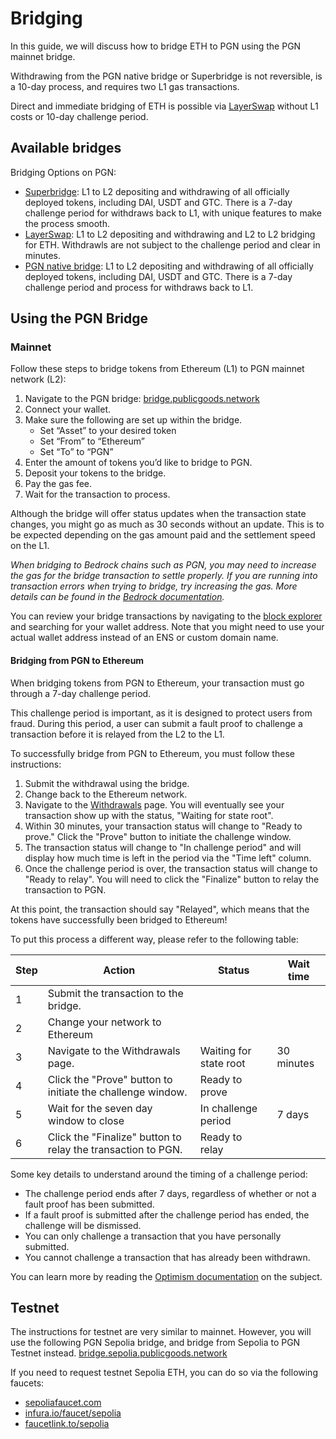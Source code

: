# Bridging


In this guide, we will discuss how to bridge ETH to PGN using the PGN mainnet bridge.

<Callout type="warning">
Withdrawing from the PGN native bridge or Superbridge is not reversible, is a 10-day process, and requires two L1 gas transactions.

Direct and immediate bridging of ETH is possible via [LayerSwap](https://www.layerswap.io/app) without L1 costs or 10-day challenge period.
</Callout>

## Available bridges

Bridging Options on PGN:

* [Superbridge](https://app.superbridge.app): L1 to L2 depositing and withdrawing of all officially deployed tokens, including DAI, USDT and GTC. There is a 7-day challenge period for withdraws back to L1, with unique features to make the process smooth.
* [LayerSwap](https://www.layerswap.io/app): L1 to L2 depositing and withdrawing and L2 to L2 bridging for ETH. Withdrawls are not subject to the challenge period and clear in minutes. 
* [PGN native bridge](https://bridge.publicgoods.network): L1 to L2 depositing and withdrawing of all officially deployed tokens, including DAI, USDT and GTC. There is a 7-day challenge period and process for withdraws back to L1. 

## Using the PGN Bridge

### Mainnet

Follow these steps to bridge tokens from Ethereum (L1) to PGN mainnet network (L2):

1. Navigate to the PGN bridge: 
[bridge.publicgoods.network](https://bridge.publicgoods.network)
2. Connect your wallet.
3. Make sure the following are set up within the bridge.
    * Set “Asset” to your desired token
    * Set “From” to “Ethereum”
    * Set “To” to “PGN”
4. Enter the amount of tokens you’d like to bridge to PGN.
5. Deposit your tokens to the bridge.
6. Pay the gas fee.
7. Wait for the transaction to process.

Although the bridge will offer status updates when the transaction state changes, you might go as much as 30 seconds without an update. This is to be expected depending on the gas amount paid and the settlement speed on the L1. 

*When bridging to Bedrock chains such as PGN, you may need to increase the gas for the bridge transaction to settle properly. If you are running into transaction errors when trying to bridge, try increasing the gas. More details can be found in the [Bedrock documentation](https://community.optimism.io/docs/developers/bedrock/differences/#deposits-from-the-underlying-l1-ethereum-goerli-etc-to-l2-op-mainnet-op-goerli-etc).*

You can review your bridge transactions by navigating to the [block explorer](https://explorer.publicgoods.network) and searching for your wallet address. Note that you might need to use your actual wallet address instead of an ENS or custom domain name. 


#### Bridging from PGN to Ethereum 

When bridging tokens from PGN to Ethereum, your transaction must go through a 7-day challenge period. 

This challenge period is important, as it is designed to protect users from fraud. During this period, a user can submit a fault proof to challenge a transaction before it is relayed from the L2 to the L1. 

To successfully bridge from PGN to Ethereum, you must follow these instructions:
1. Submit the withdrawal using the bridge.
2. Change back to the Ethereum network.
3. Navigate to the [Withdrawals](https://bridge.sepolia.publicgoods.network/transactions) page. You will eventually see your transaction show up with the status, "Waiting for state root".
4. Within 30 minutes, your transaction status will change to "Ready to prove." Click the "Prove" button to initiate the challenge window.
5. The transaction status will change to "In challenge period" and will display how much time is left in the period via the "Time left" column. 
6. Once the challenge period is over, the transaction status will change to "Ready to relay". You will need to click the "Finalize" button to relay the transaction to PGN. 

At this point, the transaction should say "Relayed", which means that the tokens have successfully been bridged to Ethereum! 

To put this process a different way, please refer to the following table:

| Step | Action                                                       | Status                 | Wait time  |
| ---- | ------------------------------------------------------------ | ---------------------- | ---------- |
| 1    | Submit the transaction to the bridge.                        |                        |            |
| 2    | Change your network to Ethereum                              |                        |            |
| 3    | Navigate to the Withdrawals page.                            | Waiting for state root | 30 minutes |
| 4    | Click the "Prove" button to initiate the challenge window.   | Ready to prove         |            |
| 5    | Wait for the seven day window to close                       | In challenge period    | 7 days     |
| 6    | Click the "Finalize" button to relay the transaction to PGN. | Ready to relay         |            |

Some key details to understand around the timing of a challenge period:
* The challenge period ends after 7 days, regardless of whether or not a fault proof has been submitted.
* If a fault proof is submitted after the challenge period has ended, the challenge will be dismissed. 
* You can only challenge a transaction that you have personally submitted.
* You cannot challenge a transaction that has already been withdrawn.

You can learn more by reading the [Optimism documentation](https://community.optimism.io/docs/developers/bridge/messaging/#understanding-the-challenge-period) on the subject. 


## Testnet

The instructions for testnet are very similar to mainnet. However, you will use the following PGN Sepolia bridge, and bridge from Sepolia to PGN Testnet instead. 
[bridge.sepolia.publicgoods.network](https://bridge.sepolia.publicgoods.network)

If you need to request testnet Sepolia ETH, you can do so via the following faucets:
* [sepoliafaucet.com](https://sepoliafaucet.com)
* [infura.io/faucet/sepolia](https://infura.io/faucet/sepolia)
* [faucetlink.to/sepolia](https://faucetlink.to/sepolia)


